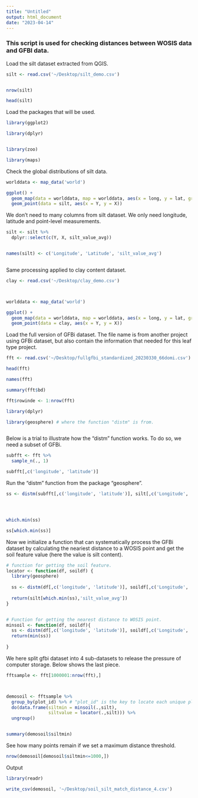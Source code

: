 ```yaml
---
title: "Untitled"
output: html_document
date: "2023-04-14"
---
```




### This script is used for checking distances between WOSIS data and GFBI data. 


Load the silt dataset extracted from QGIS. 
```R


silt <- read.csv('~/Desktop/silt_demo.csv')


nrow(silt)

head(silt)


```

Load the packages that will be used. 

```R
library(ggplot2)

library(dplyr)


library(zoo)

library(maps)


```

Check the global distributions of silt data. 


```R
worlddata <- map_data('world')

ggplot() + 
  geom_map(data = worlddata, map = worlddata, aes(x = long, y = lat, group = group, map_id = region), fill = '#bcbcbc', color = '#bcbcbc', size = 0.5)+
  geom_point(data = silt, aes(x = Y, y = X))


```

We don't need to many columns from silt dataset. We only need longitude, latitude and point-level measurements.

```R

silt <- silt %>%
  dplyr::select(c(Y, X, silt_value_avg))


names(silt) <- c('Longitude', 'Latitude', 'silt_value_avg')



```
Same processing applied to clay content dataset. 

```R

clay <- read.csv('~/Desktop/clay_demo.csv')




```


```R


worlddata <- map_data('world')

ggplot() + 
  geom_map(data = worlddata, map = worlddata, aes(x = long, y = lat, group = group, map_id = region), fill = '#bcbcbc', color = '#bcbcbc', size = 0.5)+
  geom_point(data = clay, aes(x = Y, y = X))


```

Load the full version of GFBi dataset. The file name is from another project using GFBi dataset, but also contain the information that needed for this leaf type project. 

```R
fft <- read.csv('~/Desktop/fullgfbi_standardized_20230330_66domi.csv')

head(fft)

names(fft)

```
```R

summary(fft$bd)

fft$rowinde <- 1:nrow(fft)

```



```R
library(dplyr)

library(geosphere) # where the function "distm" is from.



```

Below is a trial to illustrate how the "distm" function works. To do so, we need a subset of GFBi.

```R

subfft <- fft %>%
  sample_n(., 1)

subfft[,c('longitude', 'latitude')]

```

Run the "distm" function from the package "geosphere".
```R

ss <- distm(subfft[,c('longitude', 'latitude')], silt[,c('Longitude', 'Latitude')], fun = distHaversine)




which.min(ss)

ss[which.min(ss)]

```

Now we initialize a function that can systematically process the GFBi dataset by calculating the neariest distance to a WOSIS point and get the soil feature value (here the value is silt content). 

```R
# function for getting the soil feature.
locator <- function(df, soildf) {
  library(geosphere)
  
  ss <- distm(df[,c('longitude', 'latitude')], soildf[,c('Longitude', 'Latitude')], fun = distHaversine)
  
  return(silt[which.min(ss),'silt_value_avg'])
}


# Function for getting the nearest distance to WOSIS point.
minsoil <- function(df, soildf){
  ss <- distm(df[,c('longitude', 'latitude')], soildf[,c('Longitude', 'Latitude')], fun = distHaversine)
  return(min(ss))
  
}

```


We here split gfbi dataset into 4 sub-datasets to release the pressure of computer storage. Below shows the last piece. 

```R

fftsample <- fft[1000001:nrow(fft),]



demosoil <- fftsample %>%
  group_by(plot_id) %>% # "plot_id" is the key to locate each unique plot in GFBi. 
  do(data.frame(siltmin = minsoil(.,silt),
                siltvalue = locator(.,silt))) %>%
  ungroup()



```


```R

summary(demosoil$siltmin)


```

See how many points remain if we set a maximum distance threshold. 
```R

nrow(demosoil[demosoil$siltmin<=1000,])


```

Output

```R

library(readr)

write_csv(demosoil, '~/Desktop/soil_silt_match_distance_4.csv')


```


